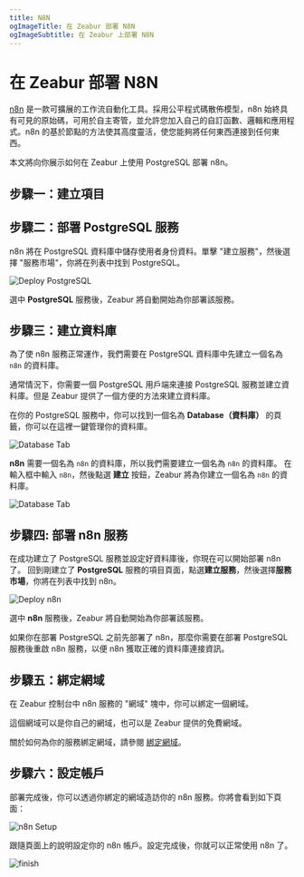 ```yaml
---
title: N8N
ogImageTitle: 在 Zeabur 部署 N8N
ogImageSubtitle: 在 Zeabur 上部署 N8N
---
```


# 在 Zeabur 部署 N8N

[n8n](https://github.com/n8n-io/n8n) 是一款可擴展的工作流自動化工具。採用公平程式碼散佈模型，n8n 始終具有可見的原始碼，可用於自主寄管，並允許您加入自己的自訂函數、邏輯和應用程式。n8n 的基於節點的方法使其高度靈活，使您能夠將任何東西連接到任何東西。

本文將向你展示如何在 Zeabur 上使用 PostgreSQL 部署 n8n。

## 步驟一：建立項目

<CreateProject />

## 步驟二：部署 PostgreSQL 服務

n8n 將在 PostgreSQL 資料庫中儲存使用者身份資料。單擊 "建立服務"，然後選擇 "服務市場"，你將在列表中找到 PostgreSQL。

![Deploy PostgreSQL](/marketplace/postgresql/deploy.png)

選中 **PostgreSQL** 服務後，Zeabur 將自動開始為你部署該服務。

## 步驟三：建立資料庫

為了使 n8n 服務正常運作，我們需要在 PostgreSQL 資料庫中先建立一個名為 `n8n` 的資料庫。

通常情況下，你需要一個 PostgreSQL 用戶端來連接 PostgreSQL 服務並建立資料庫。但是 Zeabur 提供了一個方便的方法來建立資料庫。

在你的 PostgreSQL 服務中，你可以找到一個名為 **Database（資料庫）** 的頁籤，你可以在這裡一鍵管理你的資料庫。

![Database Tab](/marketplace/n8n/database-tab.png)

**n8n** 需要一個名為 `n8n` 的資料庫，所以我們需要建立一個名為 `n8n` 的資料庫。
在輸入框中輸入 `n8n`，然後點選 **建立** 按鈕，Zeabur 將為你建立一個名為 `n8n` 的資料庫。

![Database Tab](/marketplace/n8n/database-n8n.png)

## 步驟四: 部署 n8n 服務

在成功建立了 PostgreSQL 服務並設定好資料庫後，你現在可以開始部署 n8n 了。
回到剛建立了 **PostgreSQL** 服務的項目頁面，點選**建立服務**，然後選擇**服務市場**，你將在列表中找到 n8n。

![Deploy n8n](/marketplace/n8n/deploy.png)

選中 **n8n** 服務後，Zeabur 將自動開始為你部署該服務。

<Callout>
  如果你在部署 PostgreSQL 之前先部署了 n8n，那麼你需要在部署 PostgreSQL
  服務後重啟 n8n 服務，以便 n8n 獲取正確的資料庫連接資訊。
</Callout>

## 步驟五：綁定網域

在 Zeabur 控制台中 n8n 服務的 "網域" 塊中，你可以綁定一個網域。

這個網域可以是你自己的網域，也可以是 Zeabur 提供的免費網域。

關於如何為你的服務綁定網域，請參閱 [綁定網域](../deploy/domain-binding)。

## 步驟六：設定帳戶

部署完成後，你可以透過你綁定的網域造訪你的 n8n 服務。你將會看到如下頁面：

![n8n Setup](/marketplace/n8n/setup.png)

跟隨頁面上的說明設定你的 n8n 帳戶。設定完成後，你就可以正常使用 n8n 了。

![finish](/marketplace/n8n/finish.png)

